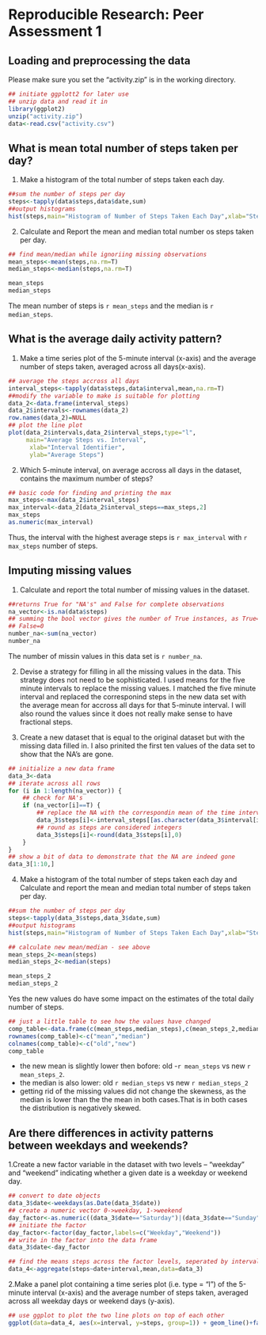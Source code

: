 Reproducible Research: Peer Assessment 1
=========================================

## Loading and preprocessing the data  
Please make sure you set the "activity.zip" is in the working directory.
```r
## initiate ggplott2 for later use
## unzip data and read it in
library(ggplot2)
unzip("activity.zip")
data<-read.csv("activity.csv")
```


## What is mean total number of steps taken per day?  
1. Make a histogram of the total number of steps taken each day.
```r
##sum the number of steps per day
steps<-tapply(data$steps,data$date,sum)
##output histograms
hist(steps,main="Histogram of Number of Steps Taken Each Day",xlab="Steps")

```
2. Calculate and Report the mean and median total number os steps taken per day.
```r
## find mean/median while ignoriing missing observations
mean_steps<-mean(steps,na.rm=T)
median_steps<-median(steps,na.rm=T)

mean_steps
median_steps
```
The mean number of steps is `r mean_steps` and the median is `r median_steps`.

## What is the average daily activity pattern?  
1. Make a time series plot of the 5-minute interval (x-axis) and the average 
number of steps taken, averaged across all days(x-axis).
```r
## average the steps accross all days
interval_steps<-tapply(data$steps,data$interval,mean,na.rm=T)
##modify the variable to make is suitable for plotting
data_2<-data.frame(interval_steps)
data_2$intervals<-rownames(data_2)
row.names(data_2)=NULL
## plot the line plot
plot(data_2$intervals,data_2$interval_steps,type="l",
     main="Average Steps vs. Interval",
      xlab="Interval Identifier",
      ylab="Average Steps")
```

2. Which 5-minute interval, on average accross all days in the dataset, 
contains the maximum number of steps?

```r
## basic code for finding and printing the max
max_steps<-max(data_2$interval_steps)
max_interval<-data_2[data_2$interval_steps==max_steps,2]
max_steps
as.numeric(max_interval)
```
 
Thus, the interval with the highest average steps is `r max_interval` with 
`r max_steps` number of steps.

## Imputing missing values  

1. Calculate and report the total number of missing values in the dataset.

```r
##returns True for "NA's" and False for complete observations
na_vector<-is.na(data$steps)
## summing the bool vector gives the number of True instances, as True=1 and 
## False=0
number_na<-sum(na_vector)
number_na
```
The number of missin values in this data set is `r number_na`.

2. Devise a strategy for filling in all the missing values in the data. 
This strategy does not need to be sophisticated. I used means for the five
minute intervals to replace the missing values. I matched the five minute interval
and replaced the corresponind steps in the new data set with the average mean
for accross all days for that 5-minute interval. I will also round the values
since it does not really make sense to have fractional steps.

3. Create a new dataset that is equal to the original dataset 
but with the missing data filled in. I also prinited the first ten values of the 
data set to show that the NA's are gone. 
```r
## initialize a new data frame
data_3<-data
## iterate across all rows
for (i in 1:length(na_vector)) {
    ## check for NA's
    if (na_vector[i]==T) {
        ## replace the NA with the correspondin mean of the time interval
        data_3$steps[i]<-interval_steps[[as.character(data_3$interval[i])]]
        ## round as steps are considered integers
        data_3$steps[i]<-round(data_3$steps[i],0)
    }
}
## show a bit of data to demonstrate that the NA are indeed gone
data_3[1:10,]
```

4. Make a histogram of the total number of steps taken each day and Calculate and 
report the mean and median total number of steps taken per day.

```r
##sum the number of steps per day
steps<-tapply(data_3$steps,data_3$date,sum)
##output histograms
hist(steps,main="Histogram of Number of Steps Taken Each Day",xlab="Steps")

```

```r
## calculate new mean/median - see above
mean_steps_2<-mean(steps)
median_steps_2<-median(steps)

mean_steps_2
median_steps_2
```

Yes the new values do have some impact on the estimates of the total daily number
of steps.   
```r
## just a little table to see how the values have changed
comp_table<-data.frame(c(mean_steps,median_steps),c(mean_steps_2,median_steps_2))
rownames(comp_table)<-c("mean","median")
colnames(comp_table)<-c("old","new")
comp_table
```

* the new mean is slightly lower then bofore: old -`r mean_steps` vs new 
`r mean_steps_2`.   
* the median is also lower: old `r median_steps` vs new `r median_steps_2`
* getting rid of the missing values did not change the skewness, as the 
median is lower than the the mean in both cases.That is in both cases
the distribution is negatively skewed. 

## Are there differences in activity patterns between weekdays and weekends?

1.Create a new factor variable in the dataset with two levels -- "weekday" 
and "weekend" indicating whether a given date is a weekday or weekend day.

```r
## convert to date objects
data_3$date<-weekdays(as.Date(data_3$date))
## create a numeric vector 0->weekday, 1->weekend
day_factor<-as.numeric((data_3$date=="Saturday")|(data_3$date=="Sunday"))
## initiate the factor
day_factor<-factor(day_factor,labels=c("Weekday","Weekend"))
## write in the factor into the data frame
data_3$date<-day_factor

## find the means steps across the factor levels, seperated by interval
data_4<-aggregate(steps~date+interval,mean,data=data_3)
```

2.Make a panel plot containing a time series plot (i.e. type = "l") 
of the 5-minute interval (x-axis) and the average number of steps taken, 
averaged across all weekday days or weekend days (y-axis). 

```r

## use ggplot to plot the two line plots on top of each other
ggplot(data=data_4, aes(x=interval, y=steps, group=1)) + geom_line()+facet_grid(date~.)


```

